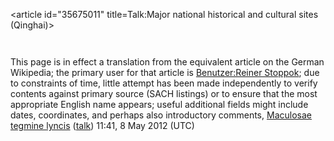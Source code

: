 <article id="35675011" title=Talk:Major national historical and cultural sites (Qinghai)>
	<talkpage id="35675011" title="Talk:Major national historical and cultural sites (Qinghai)">
{{WikiProject China}}

{{translated page|de|Denkmäler der Volksrepublik China (Qinghai)}}


This page is in effect a translation from the equivalent article on the German Wikipedia; the primary user for that article is [[:de:Benutzer:Reiner Stoppok|Benutzer:Reiner Stoppok]]; due to constraints of time, little attempt has been made independently to verify contents against primary source (SACH listings) or to ensure that the most appropriate English name appears; useful additional fields might include dates, coordinates, and perhaps also introductory comments, [[User:Maculosae tegmine lyncis|Maculosae tegmine lyncis]] ([[User talk:Maculosae tegmine lyncis|talk]]) 11:41, 8 May 2012 (UTC)
	</talkpage>
</article>